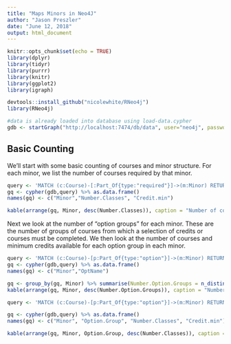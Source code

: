 ```yaml
---
title: "Maps Minors in Neo4J"
author: "Jason Preszler"
date: "June 12, 2018"
output: html_document
---
```


```r
knitr::opts_chunk$set(echo = TRUE)
library(dplyr)
library(tidyr)
library(purrr)
library(knitr)
library(ggplot2)
library(igraph)

devtools::install_github("nicolewhite/RNeo4j")
library(RNeo4j)

#data is already loaded into database using load-data.cypher
gdb <- startGraph("http://localhost:7474/db/data", user="neo4j", password = "maps") #only the password is DB specific here


```

## Basic Counting
We'll start with some basic counting of courses and minor structure. For each minor, we list the number of courses required by that minor.

```r
query <- 'MATCH (c:Course)-[:Part_Of{type:"required"}]->(m:Minor) RETURN m.name, count(c), sum(toInt(c.minCredits))'
gq <- cypher(gdb,query) %>% as.data.frame()
names(gq) <- c("Minor","Number.Classes", "Credit.min")

kable(arrange(gq, Minor, desc(Number.Classes)), caption = "Number of courses required for each minor")

```

Next we look at the number of "option groups" for each minor. These are the number of groups of courses from which a selection of credits or courses must be completed. We then look at the number of courses and minimum credits available for each option group in each minor.

```r
query <- 'MATCH (c:Course)-[p:Part_Of{type:"option"}]->(m:Minor) RETURN m.name, p.cluster'
gq <- cypher(gdb,query) %>% as.data.frame()
names(gq) <- c("Minor","OptName")

gq <- group_by(gq, Minor) %>% summarise(Number.Option.Groups = n_distinct(OptName))
kable(arrange(gq, Minor, desc(Number.Option.Groups)), caption = "Number of Option Groups required for each minor")
```

```r
query <- 'MATCH (c:Course)-[p:Part_Of{type:"option"}]->(m:Minor) RETURN m.name, p.cluster, count(c), sum(toInt(c.minCredits))'

gq <- cypher(gdb,query) %>% as.data.frame()
names(gq) <- c("Minor", "Option.Group", "Number.Classes", "Credit.min")

kable(arrange(gq, Minor, Option.Group, desc(Number.Classes)), caption = "Number of courses for each option group of each minor")
```